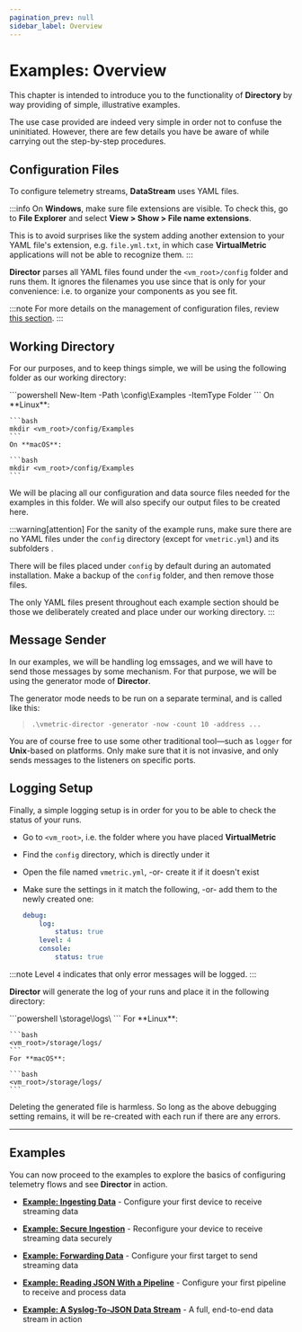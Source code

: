 ```yaml
---
pagination_prev: null
sidebar_label: Overview
---
```


# Examples: Overview

This chapter is intended to introduce you to the functionality of **Directory** by way providing of simple, illustrative examples.

The use case provided are indeed very simple in order not to confuse the uninitiated. However, there are few details you have be aware of while carrying out the step-by-step procedures.

## Configuration Files

To configure telemetry streams, **DataStream** uses YAML files.

:::info
On **Windows**, make sure file extensions are visible. To check this, go to **File Explorer** and select **View > Show > File name extensions**.

This is to avoid surprises like the system adding another extension to your YAML file's extension, e.g. `file.yml.txt`, in which case **VirtualMetric** applications will not be able to recognize them.
:::

**Director** parses all YAML files found under the `<vm_root>/config` folder and runs them. It ignores the filenames you use since that is only for your convenience: i.e. to organize your components as you see fit.

:::note
For more details on the management of configuration files, review [this section](../../configuration/overview.mdx#yaml-files).
:::

## Working Directory 

For our purposes, and to keep things simple, we will be using the following folder as our working directory:

<Tabs>
<TabItem value="powershell" label="PowerShell" default>
    ```powershell
    New-Item -Path <vm_root>\config\Examples -ItemType Folder
    ```
</TabItem>    
<TabItem value="bash" label="Bash">
    On **Linux**:

    ```bash
    mkdir <vm_root>/config/Examples
    ```
    On **macOS**:

    ```bash
    mkdir <vm_root>/config/Examples
    ```
</TabItem>
</Tabs>

We will be placing all our configuration and data source files needed for the examples in this folder. We will also specify our output files to be created here.

:::warning[attention]
For the sanity of the example runs, make sure there are no YAML files under the `config` directory (except for `vmetric.yml`) and its subfolders . 

There will be files placed under `config` by default during an automated installation. Make a backup of the `config` folder, and then remove those files.

The only YAML files present throughout each example section should be those we deliberately created and place under our working directory.
:::

## Message Sender

In our examples, we will be handling log emssages, and we will have to send those messages by some mechanism. For that purpose, we will be using the generator mode of **Director**.

The generator mode needs to be run on a separate terminal, and is called like this:

> `.\vmetric-director -generator -now -count 10 -address ...`

You are of course free to use some other traditional tool&mdash;such as `logger` for **Unix**-based on platforms. Only make sure that it is not invasive, and only sends messages to the listeners on specific ports.

## Logging Setup

Finally, a simple logging setup is in order for you to be able to check the status of your runs.

* Go to `<vm_root>`, i.e. the folder where you have placed **VirtualMetric**
* Find the `config` directory, which is directly under it
* Open the file named `vmetric.yml`, -or- create it if it doesn't exist
* Make sure the settings in it match the following, -or- add them to the newly created one:

    ```yaml
    debug:
        log:
            status: true
        level: 4
        console:
            status: true
    ```

:::note
Level `4` indicates that only error messages will be logged.
:::

**Director** will generate the log of your runs and place it in the following directory:

<Tabs>
<TabItem value="powershell" label="PowerShell" default>
    ```powershell
    <vm_root>\storage\logs\
    ```
</TabItem>
<TabItem value="bash" label="Bash">
    For **Linux**:

    ```bash
    <vm_root>/storage/logs/
    ```
    For **macOS**:

    ```bash
    <vm_root>/storage/logs/
    ```
</TabItem>
</Tabs>

Deleting the generated file is harmless. So long as the above debugging setting remains, it will be re-created with each run if there are any errors.

---

## Examples

You can now proceed to the examples to explore the basics of configuring telemetry flows and see **Director** in action.

- [**Example: Ingesting Data**](./example-ingesting-data.mdx) - Configure your first device to receive streaming data

- [**Example: Secure Ingestion**](./example-secure-ingestion.mdx) - Reconfigure your device to receive streaming data securely

- [**Example: Forwarding Data**](./example-forwarding-data.mdx) - Configure your first target to send streaming data

- [**Example: Reading JSON With a Pipeline**](./example-reading-json-with-a-pipeline.mdx) - Configure your first pipeline to receive and process data

- [**Example: A Syslog-To-JSON Data Stream**](./example-a-syslog-to-json-data-stream.mdx) - A full, end-to-end data stream in action
